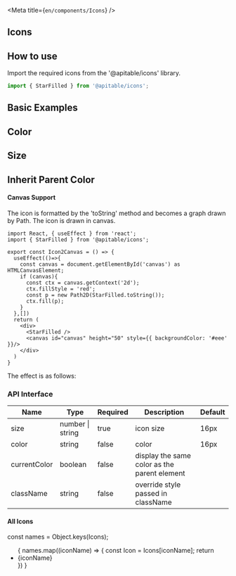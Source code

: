 
<Meta title={`en/components/Icons`} />

## Icons

## How to use

Import the required icons from the '@apitable/icons' library.

```jsx
import { StarFilled } from '@apitable/icons';
```

## Basic Examples

<Canvas>
    <StarFilled />
</Canvas>

## Color

<Canvas>
    <StarFilled color="rgb(123, 103, 238)" />
</Canvas>

## Size

<Canvas>
    <StarFilled color="rgb(123, 103, 238)" size={32} />
</Canvas>

## Inherit Parent Color

<Canvas>
  <span style={{ color: 'rgb(123, 103, 238)' }}>
    <StarFilled currentColor size={32} />
  </span>
</Canvas>


#### Canvas Support

The icon is formatted by the 'toString' method and becomes a graph drawn by Path. The icon is drawn in canvas.

```tsx
import React, { useEffect } from 'react';
import { StarFilled } from '@apitable/icons';

export const Icon2Canvas = () => {
  useEffect(()=>{
    const canvas = document.getElementById('canvas') as HTMLCanvasElement;
    if (canvas){
      const ctx = canvas.getContext('2d');
      ctx.fillStyle = 'red';
      const p = new Path2D(StarFilled.toString());
      ctx.fill(p);
    }
  },[])
  return (
    <div>
      <StarFilled />
      <canvas id="canvas" height="50" style={{ backgroundColor: '#eee' }}/>
    </div>
  )
}
```

The effect is as follows:

<IconUseInCanvas />

### API Interface

| Name | Type | Required | Description | Default |
| --- | --- | --- | --- | --- |
| size | number \| string | true | icon size | 16px |
| color | string |  false | color | 16px
| currentColor| boolean | false | display the same color as the parent element |  |
| className | string | false | override style passed in className |  |

#### All Icons

<style>{`
  .icons-wrap {
    margin: 0;
    padding: 10px;
    display: flex;
    flex-wrap: wrap;
    justify-content: space-between;
    list-style: none;
  }
  .icon-wrap {
    display: flex;
    flex-direction: column;
    align-items: center;
    justify-content: space-between;
    width: 150px;
    height: 100px;
    margin: 0 12px 12px 0;
    padding: 10px;
    border: 1px solid #eee;
    border-radius: 4px;
  }

  .icon-name {
    font-size: 12px;
    color: #999;
  }
`}</style>

const names = Object.keys(Icons);

<ul className="icons-wrap" >
    {
        names.map((iconName) => {
            const Icon = Icons[iconName];
            return <li className="icon-wrap" key={iconName}>
                <Icon size={60} />
                <span className="icon-name">{iconName}</span>
            </li>
        })
    }
</ul>